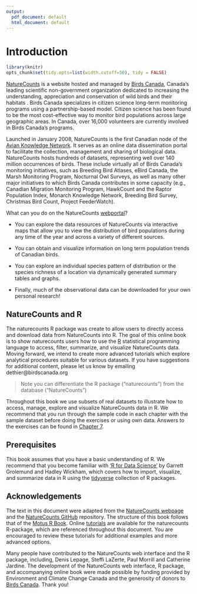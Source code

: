 ```yaml
---
output:
  pdf_document: default
  html_document: default
---
```

# Introduction {#Intro1}

```r

library(knitr)
opts_chunk$set(tidy.opts=list(width.cutoff=50), tidy = FALSE)

```

[NatureCounts](https://www.birdscanada.org/naturecounts/default/main.jsp) is a website hosted and managed by [Birds Canada](https://www.birdscanada.org), Canada’s leading scientific non-government organization dedicated to increasing the understanding, appreciation and conservation of wild birds and their habitats . Birds Canada specializes in citizen science long-term monitoring programs using a partnership-based model.  Citizen science has been found to be the most cost-effective way to monitor bird populations across large geographic areas. In Canada, over 16,000 volunteers are currently involved in Birds Canada’s programs. 

Launched in January 2008, NatureCounts  is the first Canadian node of the [Avian Knowledge Network](http://www.avianknowledge.net). It serves as an online data dissemination portal to facilitate the collection, management and sharing of biological data.  NatureCounts hosts hundreds of datasets, representing well over 140 million occurrences of birds. These include virtually all of Birds Canada’s monitoring initiatives, such as Breeding Bird Atlases, eBird Canada, the Marsh Monitoring Program, Nocturnal Owl Surveys, as well as many other major initiatives to which Birds Canada contributes in some capacity (e.g., Canadian Migration Monitoring Program, HawkCount and the Raptor Population Index, Monarch Knowledge Network, Breeding Bird Survey, Christmas Bird Count, Project FeederWatch). 

What can you do on the NatureCounts [webportal](http://www.naturecounts.ca)?

  -	You can explore the data resources of NatureCounts via interactive maps that allow you to view the distribution of bird populations during any time of the year and across a variety of different sources. 

  -	You can obtain and visualize information on long term population trends of Canadian birds.

  -	You can explore an individual species pattern of distribution or the species richness of a location via dynamically generated summary tables and graphs.

  -	Finally, much of the observational data can be downloaded for your own personal research!

## NatureCounts and R {#intro1.1}

The naturecounts R package was create to allow users to directly access and download data from NatureCounts into R. The goal of this online book is to show naturecounts users how to use the [R](https://www.r-project.org/) statistical programming language  to access, filter, summarize, and visualize NatureCounts data. Moving forward, we intend to create more advanced tutorials which explore analytical procedures suitable for various datasets. If you have suggestions for additional content, please let us know by emailing dethier@birdscanada.org

> Note you can differentiate the R package ("naturecounts") from the database ("NatureCounts")

Throughout this book we use subsets of real datasets to illustrate how to access, manage, explore and visualize NatureCounts data in R. We recommend that you run through the sample code in each chapter with the sample dataset before doing the exercises or using own data. Answers to the exercises can be found in [Chapter 7](#Ans7).

## Prerequisites {#intro1.2}

This book assumes that you have a basic understanding of R. We recommend that you become familiar with ['R for Data Science’](http://r4ds.had.co.nz/) by Garrett Grolemund and Hadley Wickham, which covers how to import, visualize, and summarize data in R using the [tidyverse](https://www.tidyverse.org/) collection of R packages. 

## Acknowledgements {#intro1.3}

The text in this document were adapted from the [NatureCounts webpage](https://www.birdscanada.org/naturecounts/default/main.jsp) and the [NatureCounts GitHub](https://birdscanada.github.io/naturecounts/) repository. The structure of this book follows that of the [Motus R Book](https://beta.motus.org/MotusRBook/index.html). Online [tutorials](https://birdscanada.github.io/naturecounts/articles/index.html) are available for the naturecounts R-package, which are referenced throughout this document. You are encouraged to review these tutorials for additional examples and more advanced options.  

Many people have contributed to the NatureCounts web interface and the R package, including, Denis Lepage, Steffi LaZerte, Paul Morrill and Catherine Jardine. The development of the NatureCounts web interface, R package, and accompanying online book were made possible by funding provided by Environment and Climate Change Canada and the generosity of donors to [Birds Canada](https://www.birdscanada.org/give/). Thank you!


